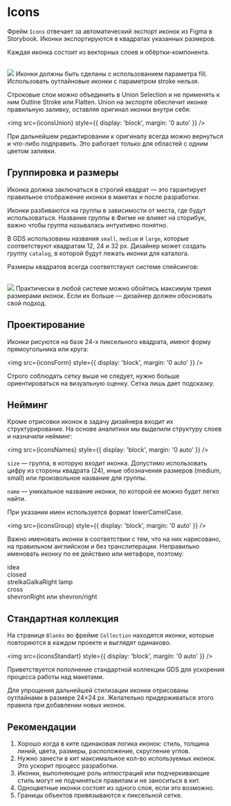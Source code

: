 
<Meta title="Design | Icons" />

# Icons

Фрейм `Icons` отвечает за автоматический экспорт иконок из Figma в Storybook. Иконки экспортируются в квадратах указанных размеров.

Каждая иконка состоит из векторных слоев и обёртки-компонента.

<br />
<img src={iconsStructure} style={{ display: 'block', margin: '0 auto' }} />
<Note icon="❗️">
    Иконки должны быть сделаны с использованием параметра fill. Использовать оутлайновые иконки с параметром stroke
    нельзя.
</Note>

Строковые слои можно объединить в Union Selection и не применять к ним Outline Stroke или Flatten. Union на экспорте обеспечит иконке правильную заливку, оставляя оригинал иконки внутри себя:

<img src={iconsUnion} style={{ display: 'block', margin: '0 auto' }} />

При дальнейшем редактировании к оригиналу всегда можно вернуться и что-либо подправить. Это работает только для областей с одним цветом заливки.

## Группировка и размеры

<Note icon="❗️">
    Иконка должна заключаться в строгий квадрат — это гарантирует правильное отображение иконки в макетах и после
    разработки.
</Note>

Иконки разбиваются на группы в зависимости от места, где будут использоваться. Название группы в Фигме не влияет на сторибук, важно чтобы группа называлась интуитивно понятно.

В GDS использованы названия `small`, `medium` и `large`, которые соответствуют квадратам 12, 24 и 32 px. Дизайнер может создать группу `catalog`, в которой будут лежать иконки для каталога.

Размеры квадратов всегда соответствуют системе спейсингов:

<br />
<img src={iconsSize} style={{ display: 'block', margin: '0 auto' }} />
<Note icon="👉🏿">
    Практически в любой системе можно обойтись максимум тремя размерами иконок. Если их больше — дизайнер должен
    обосновать свой подход.
</Note>

## Проектирование

Иконки рисуются на базе 24-х пиксельного квадрата, имеют форму прямоугольника или круга:

<img src={iconsForm} style={{ display: 'block', margin: '0 auto' }} />

Строго соблюдать сетку выше не следует, нужно больше ориентироваться на визуальную оценку. Сетка лишь дает подсказку.

## Нейминг

Кроме отрисовки иконок в задачу дизайнера входит их структурирование. На основе аналитики мы выделили структуру слоев и назначили нейминг:

<img src={iconsNames} style={{ display: 'block', margin: '0 auto' }} />

`size` — группа, в которую входит иконка. Допустимо использовать цифру из стороны квадрата (24), иные обозначения размеров (medium, small) или произвольное название для группы.

`name` — уникальное название иконки, по которой ее можно будет легко найти.

При указании имен используется формат lowerCamelCase.

<img src={iconsGroup} style={{ display: 'block', margin: '0 auto' }} />

Важно именовать иконки в соответствии с тем, что на них нарисовано, на правильном английском и без транслитерации. Неправильно именовать иконку по ее действию или метафоре, поэтому:

<DoDont>
    <DoDont.Dont>
        idea
        <br />
        closed
        <br />
        strelkaGalkaRight
    </DoDont.Dont>
    <DoDont.Do>
        lamp
        <br />
        cross
        <br />
        shevronRight или shevron/right
    </DoDont.Do>
</DoDont>

## Стандартная коллекция

На странице `Blanks` во фрейме `Collection` находятся иконки, которые повторяются в каждом проекте и выглядят одинаково.

<img src={iconsStandart} style={{ display: 'block', margin: '0 auto' }} />

Приветствуется пополнение стандартной коллекции GDS для ускорения процесса работы над макетами.

Для упрощения дальнейшей стилизации иконки отрисованы оутлайнами в размере 24×24 px. Желательно придерживаться этого правила при добавлении новых иконок.

## Рекомендации

1. Хорошо когда в ките одинаковая логика иконок: стиль, толщина линий, цвета, размеры, расположение, скругление углов.
2. Нужно занести в кит максимальное кол-во используемых иконок. Это ускорит процесс разработки.
3. Иконки, выполняющие роль иллюстраций или подчеркивающие стиль могут не подчиняться правилам и не заноситься в кит.
4. Одноцветные иконки состоят из одного слоя, если это возможно.
5. Границы объектов привязываются к пиксельной сетке.

